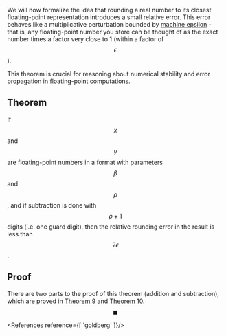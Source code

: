 <Theorem id="2"/>

We will now formalize the idea that rounding a real number to its closest floating-point representation introduces a small relative error. This error behaves like a multiplicative perturbation bounded by [machine epsilon](/concept/epsilon) - that is, any floating-point number you store can be thought of as the exact number times a factor very close to 1 (within a factor of $$\epsilon$$). 

This theorem is crucial for reasoning about numerical stability and error propagation in floating-point computations.

## Theorem

If $$x$$ and $$y$$ are floating-point numbers in a format with parameters $$\beta$$ and $$\rho$$, and if subtraction is done with $$\rho + 1$$ digits (i.e. one guard digit), then the relative rounding error in the result is less than $$2\epsilon$$.

## Proof

There are two parts to the proof of this theorem (addition and subtraction), which are proved in [Theorem 9](/theorem/9) and [Theorem 10](/theorem/10). $$\blacksquare$$


<References reference={[
    'goldberg'
]}/>